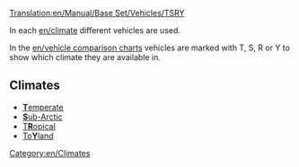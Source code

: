 [[Translation:en/Manual/Base Set/Vehicles/TSRY]]

In each [[en/climate]] different vehicles are used. 

In the [[en/vehicle comparison charts]] vehicles are marked with T, S, R or Y to show which climate they are available in.

==Climates==

*[[en/Climate#Temperate|'''T'''emperate]]
*[[en/Climate#Sub-arctic|'''S'''ub-Arctic]]
*[[en/Climate#Tropical|T'''R'''opical]]
*[[en/Climate#Toyland|To'''Y'''land]]

[[Category:en/Climates]]
